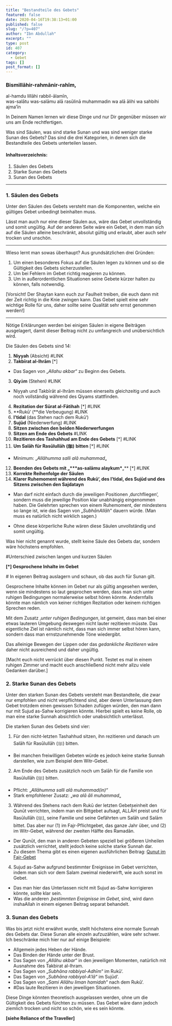 ```yaml
---
title: "Bestandteile des Gebets"
featured: false
date: 2020-04-16T19:38:13+01:00
published: false
slug: "/?p=407"
author: "Ibn Abdullah"
excerpt: ""
type: post
id: 407
category:
  - Gebet
tags: []
post_format: []
---
```


### Bismillāhir-rahmānir-rahīm,

al-hamdu lillāhi rabbil-ālamīn,  
was-salātu was-salāmu alā rasūlinā muhammadin wa alā ālihi wa sahbihi ajma’īn

In Deinem Namen lernen wir diese Dinge und nur Dir gegenüber müssen wir uns am Ende rechtfertigen.

Was sind Säulen, was sind starke Sunan und was sind weniger starke Sunan des Gebets? Das sind die drei Kategorien, in denen sich die Bestandteile des Gebets unterteilen lassen.

#### Inhaltsverzeichnis:

1. Säulen des Gebets
2. Starke Sunan des Gebets
3. Sunan des Gebets

---

### 1. Säulen des Gebets

Unter den Säulen des Gebets versteht man die Komponenten, welche ein gültiges Gebet unbedingt beinhalten muss.

Lässt man auch nur eine dieser Säulen aus, wäre das Gebet unvollständig und somit ungültig. Auf der anderen Seite wäre ein Gebet, in dem man sich auf die Säulen alleine beschränkt, absolut gültig und erlaubt, aber auch sehr trocken und unschön.

---

Wieso lernt man sowas überhaupt? Aus grundsätzlichen drei Gründen:

1. Um einen besonderes Fokus auf die Säulen legen zu können und so die Gültigkeit des Gebets sicherzustellen.
2. Um bei Fehlern im Gebet richtig reagieren zu können.
3. Um in außerordentlichen Situationen seine Gebete kürzer halten zu können, falls notwendig.

\[Vorsicht! Der Shaytan kann euch zur Faulheit treiben, die euch dann mit der Zeit richtig in die Knie zwingen kann. Das Gebet spielt eine sehr wichtige Rolle für uns, daher sollte seine Qualität sehr ernst genommen werden!\]

---

Nötige Erklärungen werden bei einigen Säulen in eigene Beiträgen ausgelagert, damit dieser Beitrag nicht zu umfangreich und unübersichtlich wird.

Die Säulen des Gebets sind 14:

1. **Niyyah** (Absicht) #LINK
2. **Takbīrat al-Ihrām** \[\*\]

- Das Sagen von „_Allahu akbar_“ zu Beginn des Gebets.

3. **Qiy**ā**m** (Stehen) #LINK

- Niyyah und Takbīrāt al-Ihrām müssen einerseits gleichzeitig und auch noch vollständig während des Qiyams stattfinden.

4. **Rezitation der Sūrat al-Fātihah** \[\*\] #LINK
5. **Rukū‘ (**die Verbeugung) #LINK
6. **I’tidal** (das Stehen nach dem Rukū‘)
7. **Sujūd** (Niederwerfung) #LINK
8. **Sitzen zwischen den beiden Niederwerfungen**
9. **Sitzen am Ende des Gebets** #LINK
10. **Rezitieren des Tashahhud am Ende des Gebets** \[\*\] #LINK
11. **Um Salāh für Rasūlullāh (ﷺ)** **bitten** \[\*\] #LINK

- Minimum: „_Allāhumma salli alā muhammad_„

12. **Beenden des Gebets mit „\*\*\***as-salāmu alaykum**\***„\*\* \[\*\] #LINK
13. **Korrekte Reihenfolge der Säulen**
14. **Klarer Ruhemoment während des Rukū‘, des I’tidal, des Sujūd und des Sitzens zwischen den Sajdatayn**

- Man darf nicht einfach durch die jeweiligen Positionen ‚durchfliegen‘, sondern muss die jeweilige Position klar unabhängig eingenommen haben. Die Gelehrten sprechen von einem Ruhemoment, der mindestens so lange ist, wie das Sagen von „_SubhānAllāh_“ dauern würde. (Man muss es natürlich nicht wirklich sagen.)

- Ohne diese körperliche Ruhe wären diese Säulen unvollständig und somit ungültig.

Was hier nicht genannt wurde, stellt keine Säule des Gebets dar, sondern wäre höchstens empfohlen.

\#Unterschied zwischen langen und kurzen Säulen

**\[\*\] Gesprochene Inhalte im Gebet**

\# In eigenen Beitrag auslagern und schaun, ob das auch für Sunan gilt.

Gesprochene Inhalte können im Gebet nur als gültig angesehen werden, wenn sie mindestens so laut gesprochen werden, dass man sich unter ruhigen Bedingungen normalerweise selbst hören könnte. Andernfalls könnte man nämlich von keiner richtigen Rezitation oder keinem richtigen Sprechen reden.

Mit dem Zusatz ‚_unter ruhigen Bedingungen_‚ ist gemeint, dass man bei einer etwas lauteren Umgebung deswegen nicht lauter rezitieren müsste. Das eigentliche Ziel ist nämlich nicht, dass man sich immer selbst hören kann, sondern dass man ernstzunehmende Töne wiedergibt.

Das alleinige Bewegen der Lippen oder das _gedankliche Rezitieren_ wäre daher nicht ausreichend und daher ungültig.

\[Macht euch nicht verrückt über diesen Punkt. Testet es mal in einem ruhigen Zimmer und macht euch anschließend nicht mehr allzu viele Gedanken darüber.\]

### 2. Starke Sunan des Gebets

Unter den starken Sunan des Gebets versteht man Bestandteile, die zwar nur empfohlen und nicht verpflichtend sind, aber deren Unterlassung dem Gebet trotzdem einen gewissen Schaden zufügen würden, den man dann nur mit Sujud as-Sahw korrigieren könnte. Hierbei spielt es keine Rolle, ob man eine starke Sunnah absichtlich oder unabsichtlich unterlässt.

Die starken Sunan des Gebets sind vier:

1. Für den nicht-letzten Tashahhud sitzen, ihn rezitieren und danach um Salāh für Rasūlullāh (ﷺ) bitten.

- Bei manchen freiwilligen Gebeten würde es jedoch keine starke Sunnah darstellen, wie zum Beispiel dem Witr-Gebet.

2. Am Ende des Gebets zusätzlich noch um Salāh für die Familie von Rasūlullāh (ﷺ) bitten.

- Pflicht: „_Allāhumma salli alā muhammad(in)“_
- Stark empfohlener Zusatz: „_wa alā āli muhammad_„

3. Während des Stehens nach dem Rukū der letzten Gebetseinheit den Qunūt verrichten, indem man ein Bittgebet aufsagt, ALLĀH preist und für Rasūlullāh (ﷺ), seine Familie und seine Gefährten um Salāh und Salām bittet. Das aber nur (1) im Fajr-Pflichtgebet, das ganze Jahr über, und (2) im Witr-Gebet, während der zweiten Hälfte des Ramadān.

- Der Qunūt, den man in anderen Gebeten speziell bei größeren Unheilen zusätzlich verrichtet, stellt jedoch keine solche starke Sunnah dar.
- Zu diesem Thema gibt es einen eigenen ausführlichen Beitrag: [Qunut im Fajr-Gebet](https://shafii-madhhab.de/qunut-im-fajr-gebet/)

4. Sujud as-Sahw aufgrund bestimmter Ereignisse im Gebet verrichten, indem man sich vor dem Salam zweimal niederwirft, wie auch sonst im Gebet.

- Das man hier das Unterlassen nicht mit Sujud as-Sahw korrigieren könnte, sollte klar sein.
- Was die anderen ‚_bestimmten Ereignisse im Gebet_‚ sind, wird dann inshaAllah in einem eigenen Beitrag separat behandelt.

### 3. Sunan des Gebets

Was bis jetzt nicht erwähnt wurde, stellt höchstens eine normale Sunnah des Gebets dar. Diese Sunan alle einzeln aufzuzählen, wäre sehr schwer. Ich beschränke mich hier nur auf einige Beispiele:

- Allgemein jedes Heben der Hände.
- Das Binden der Hände unter der Brust.
- Das Sagen von „_Allāhu akbar_“ in den jeweiligen Momenten, natürlich mit Ausnahme des Takbirat al-Ihram.
- Das Sagen von „_Subhāna rabbiyal-Adhīm_“ im Rukū‘.
- Das Sagen von „_Subhāna rabbiyal-A’lā_“ im Sujūd‘.
- Das Sagen von „_Sami Allāhu liman hamidah_“ nach dem Rukū‘.
- \#Das laute Rezitieren in den jeweiligen Situationen.

Diese Dinge könnten theoretisch ausgelassen werden, ohne um die Gültigkeit des Gebets fürchten zu müssen. Das Gebet wäre dann jedoch ziemlich trocken und nicht so schön, wie es sein könnte.

**\[siehe Reliance of the Traveller\]**
